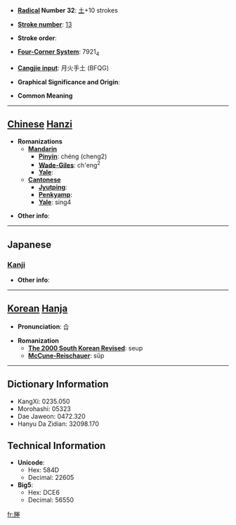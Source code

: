 * '''[[Wiktionary:Chinese radical index| Radical]] Number 32''': [[Wiktionary:Chinese radical index 土|土]]+10 strokes

* '''[[Wiktionary:Chinese total strokes index|Stroke number]]''': [[Wiktionary:Chinese total strokes index 13|13]]

* '''Stroke order''': 

* '''[[Wiktionary:Chinese four corner index|Four-Corner System]]''': 7921<sub>4</sub>

* '''[[Wiktionary:Chinese Cangjie index|Cangjie input]]''': 月火手土 (BFQG)

* '''Graphical Significance and Origin''': 

* '''Common Meaning'''

----

== [[Chinese]] [[Hanzi]] ==

* '''Romanizations'''
** '''[[Mandarin]]'''
*** '''[[Pinyin]]''': chéng (cheng2)
*** '''[[Wade-Giles]]''': ch'eng<sup>2</sup>
*** '''[[Yale]]''': 
** '''[[Cantonese]]'''
*** '''[[Jyutping]]''':
*** '''[[Penkyamp]]''': 
*** '''[[Yale]]''': sing4

* '''Other info''': 

----

==Japanese==
===[[Kanji]]===
{{kanji|on readings=[[しょう]] (shō), [[じょう]] (jō)
|kun readings=[[あぜ]] (aze), [[くろ]] (kuro), [[つつみ]] (tsutsumi)
}}

* '''Other info''':  

----

== [[Korean]] [[Hanja]] ==

* '''Pronunciation''': 습

* '''Romanization'''
** '''[[The 2000 South Korean Revised Romanization|The 2000 South Korean Revised]]''': seup
** '''[[McCune-Reischauer]]''': sŭp

----

== Dictionary Information ==

* KangXi: 0235.050
* Morohashi: 05323
* Dae Jaweon: 0472.320
* Hanyu Da Zidian: 32098.170

== Technical Information ==

* '''Unicode''':
** Hex: 584D
** Decimal: 22605
* '''Big5''':
** Hex: DCE6
** Decimal: 56550

[[fr:塍]]